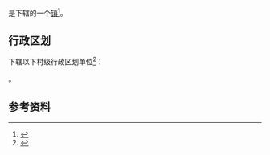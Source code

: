 {{中国乡级行政区|15/07/22/111/000}}

'''{{PAGENAMEBASE}}'''是{{PRC admin/fullname|15/07/22/111/000|3}}下辖的一个[[行政建制镇|镇]]<ref>{{PRC admin/ref sgc|{{PRC admin/parent|15/07/22/111/000}}}}</ref>。

== 行政区划 ==
{{PAGENAMEBASE}}下辖以下村级行政区划单位<ref>{{PRC admin/ref sgc|15/07/22/111/000}}</ref>：

{{PRC admin/children|15/07/22/111/000}}。

== 参考资料 ==
{{reflist}}

{{内蒙古行政区划小作品}}
{{PRC admin/navcat|15/07/22/111/000}}